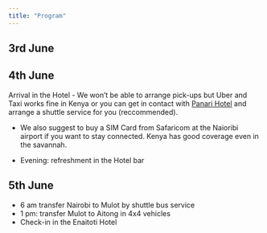 ```yaml
---
title: "Program"
---
```


## 3rd June

## 4th June
Arrival in the Hotel
- We won't be able to arrange pick-ups but Uber and Taxi works fine in Kenya or you can get in contact with [Panari Hotel](https://www.panarihotels.com/hotel-nairobi/) and arrange a shuttle service for you (reccommended). 

- We also suggest to buy a SIM Card from Safaricom at the Naioribi airport if you want to stay connected. Kenya has good coverage even in the savannah.

- Evening: refreshment in the Hotel bar

## 5th June

- 6 am transfer Nairobi to Mulot by shuttle bus service
- 1 pm:  transfer Mulot to Aitong in 4x4 vehicles
- Check-in in the Enaitoti Hotel